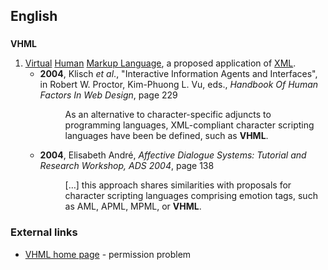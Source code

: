 ==English==
{{rfv}}

==={{initialism}}===
'''VHML'''

# [[virtual|Virtual]] [[human|Human]] [[markup language|Markup Language]], a proposed application of [[XML]].
#* '''2004''', Klisch ''et al''., "Interactive Information Agents and Interfaces", in Robert W. Proctor, Kim-Phuong L. Vu, eds., ''Handbook Of Human Factors In Web Design'', page 229
#*: As an alternative to character-specific adjuncts to programming languages, XML-compliant character scripting languages have been be defined, such as '''VHML'''.
#* '''2004''', Elisabeth André, ''Affective Dialogue Systems: Tutorial and Research Workshop, ADS 2004'', page 138
#*: […] this approach shares similarities with proposals for character scripting languages comprising emotion tags, such as AML, APML, MPML, or '''VHML'''.

===External links===
*[http://www.vhml.org/ VHML home page] - permission problem
{{pedialite|XML}}